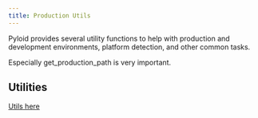 ```yaml
---
title: Production Utils
---
```


Pyloid provides several utility functions to help with production and development environments, platform detection, and other common tasks.

Especially <span className="font-mono bg-primary/10 px-2 py-1 rounded text-primary"><Link href="/docs/api/pyloid/utils#get_production_path">get_production_path</Link></span> is very important.

## Utilities

[Utils here](/docs/api/pyloid/utils)